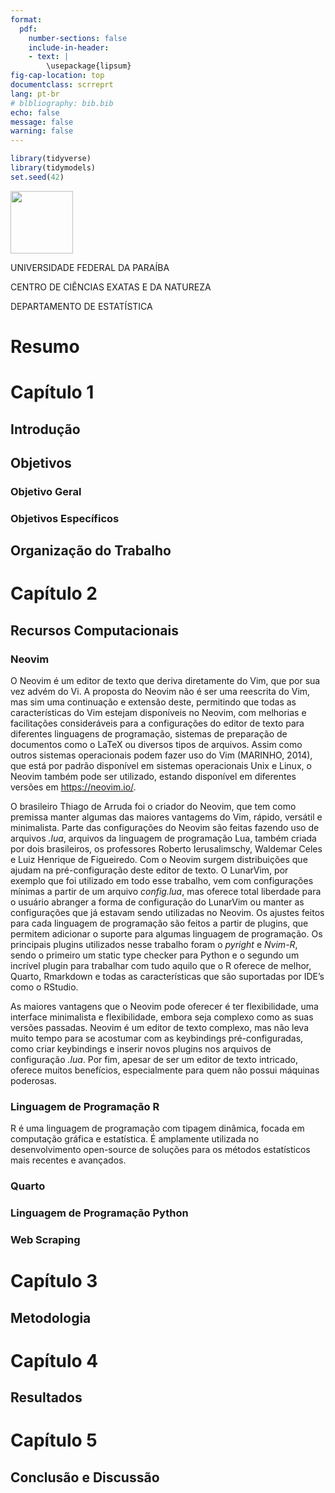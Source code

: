 ```yaml
---
format: 
  pdf:
    number-sections: false
    include-in-header: 
    - text: |
        \usepackage{lipsum}
fig-cap-location: top
documentclass: scrreprt
lang: pt-br
# blbliography: bib.bib
echo: false
message: false
warning: false
---
```


```r
library(tidyverse)
library(tidymodels)
set.seed(42)
```

![](%22includes/ufpb.png%22){height="100" fig-align="center"}

::: {layout-ncol="1"}
UNIVERSIDADE FEDERAL DA PARAÍBA

CENTRO DE CIÊNCIAS EXATAS E DA NATUREZA

DEPARTAMENTO DE ESTATÍSTICA
:::

\vfill

\begin{center}
\Large{\textbf{Título}}
\end{center}

\vfill

\begin{center}
\Large{Gabriel de Jesus Pereira}
\end{center}

\vfill

\begin{center}
\Large{João Pessoa - PB}

\Large{2023}
\end{center}

\newpage

\begin{center}
\large{Gabriel de Jesus Pereira}
\end{center}

\vfill

\begin{center}
\Large{\textbf{Título}}
\end{center}

\vfill

\begin{flushright}
\hfill\begin{minipage}{0.5\linewidth}
  \Large{Monografia apresentada ao Curso de Bacharelado em Estatística da Universidade Federal da Paraíba como requisito parcial para obtenção do Grau de Bacharel.}
\end{minipage}
\end{flushright}

\vfill

\begin{center}
\large{Orientador: Professor Dr. Pedro Rafael Diniz Marinho}
\end{center}

\vfill

\begin{center}
\large{João Pessoa - PB}

\large{2023}
\end{center}

\newpage

# Resumo

# Capítulo 1

## Introdução

## Objetivos

### Objetivo Geral

### Objetivos Específicos

## Organização do Trabalho

\newpage

# Capítulo 2

## Recursos Computacionais 

### Neovim

O Neovim é um editor de texto que deriva diretamente do Vim, que por sua vez advém do Vi. A proposta do Neovim não é ser uma reescrita do Vim, mas sim uma continuação e extensão deste, permitindo que todas as características do Vim estejam disponíveis no Neovim, com melhorias e facilitações consideráveis para a configurações do editor de texto para diferentes linguagens de programação, sistemas de preparação de documentos como o LaTeX ou diversos tipos de arquivos. Assim como outros sistemas operacionais podem fazer uso do Vim (MARINHO, 2014), que está por padrão disponível em sistemas operacionais Unix e Linux, o Neovim também pode ser utilizado, estando disponível em diferentes versões em <https://neovim.io/>.

O brasileiro Thiago de Arruda foi o criador do Neovim, que tem como premissa manter algumas das maiores vantagems do Vim, rápido, versátil e minimalista. Parte das configurações do Neovim são feitas fazendo uso de arquivos *.lua*, arquivos da linguagem de programação Lua, também criada por dois brasileiros, os professores Roberto Ierusalimschy, Waldemar Celes e Luiz Henrique de Figueiredo. Com o Neovim surgem distribuições que ajudam na pré-configuração deste editor de texto. O LunarVim, por exemplo que foi utilizado em todo esse trabalho, vem com configurações mínimas a partir de um arquivo *config.lua*, mas oferece total liberdade para o usuário abranger a forma de configuração do LunarVim ou manter as configurações que já estavam sendo utilizadas no Neovim. Os ajustes feitos para cada linguagem de programação são feitos a partir de plugins, que permitem adicionar o suporte para algumas linguagem de programação. Os principais plugins utilizados nesse trabalho foram o *pyright* e *Nvim-R*, sendo o primeiro um static type checker para Python e o segundo um incrível plugin para trabalhar com tudo aquilo que o R oferece de melhor, Quarto, Rmarkdown e todas as características que são suportadas por IDE's como o RStudio. 

As maiores vantagens que o Neovim pode oferecer é ter flexibilidade, uma interface minimalista e flexibilidade, embora seja complexo como as suas versões passadas. Neovim é um editor de texto complexo, mas não leva muito tempo para se acostumar com as keybindings pré-configuradas, como criar keybindings e inserir novos plugins nos arquivos de configuração *.lua*. Por fim, apesar de ser um editor de texto intricado, oferece muitos benefícios, especialmente para quem não possui máquinas poderosas.

### Linguagem de Programação R

R é uma linguagem de programação com tipagem dinâmica, focada em computação gráfica e estatística. É amplamente utilizada no desenvolvimento open-source de soluções para os métodos estatísticos mais recentes e avançados.

### Quarto

### Linguagem de Programação Python

### Web Scraping

\newpage

# Capítulo 3

## Metodologia

\newpage

# Capítulo 4

## Resultados

\newpage

# Capítulo 5

## Conclusão e Discussão
